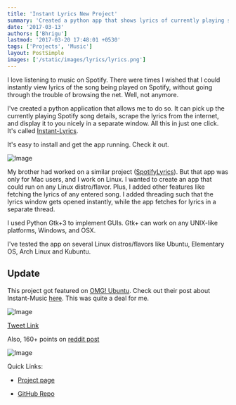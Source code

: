 ```yaml
---
title: 'Instant Lyrics New Project'
summary: 'Created a python app that shows lyrics of currently playing spotify song instantly'
date: '2017-03-13'
authors: ['Bhrigu']
lastmod: '2017-03-20 17:48:01 +0530'
tags: ['Projects', 'Music']
layout: PostSimple
images: ['/static/images/lyrics/lyrics.png']
---
```


I love listening to music on Spotify. There were times I wished that I could instantly view lyrics of the song being played on Spotify, without going through the trouble of browsing the net. Well, not anymore. 



I've created a python application that allows me to do so. It can pick up the currently playing Spotify song details, scrape the lyrics from the internet, and display it to you nicely in a separate window. All this in just one click. It's called [Instant-Lyrics](http://bhrigu.me/Instant-Lyrics).


It's easy to install and get the app running. Check it out.

![Image](https://cloud.githubusercontent.com/assets/6123105/23824316/3fe58044-069a-11e7-804e-180ea4041002.jpeg)

My brother had worked on a similar project ([SpotifyLyrics](https://github.com/yask123/SpotifyLyrics)). But that app was only for Mac users, and I work on Linux. I wanted to create an app that could run on any Linux distro/flavor. Plus, I added other features like fetching the lyrics of any entered song. I added threading such that the lyrics window gets opened instantly, while the app fetches for lyrics in a separate thread.


I used Python Gtk+3 to implement GUIs. Gtk+ can work on any UNIX-like platforms, Windows, and OSX.


I've tested the app on several Linux distros/flavors like Ubuntu, Elementary OS, Arch Linux and Kubuntu.


## Update

This project got featured on [OMG! Ubuntu](http://www.omgubuntu.co.uk/). Check out their post about Instant-Music [here](http://www.omgubuntu.co.uk/2017/03/get-lyrics-spotify-track-ubuntu-desktop). This was quite a deal for me.


![Image](/static/images/lyrics/instant-tweet.png)

[Tweet Link](https://twitter.com/omgubuntu/status/843606668088770561)



Also, 160+ points on [reddit post](https://www.reddit.com/r/Python/comments/60a9oe/shows_lyrics_of_currently_playing_spotify_song_or/)


![Image](/static/images/lyrics/reddit.png)


Quick Links:

* [Project page](http://bhrigu.me/Instant-Lyrics)

* [GitHub Repo](https://github.com/bhrigu123/Instant-Lyrics)
